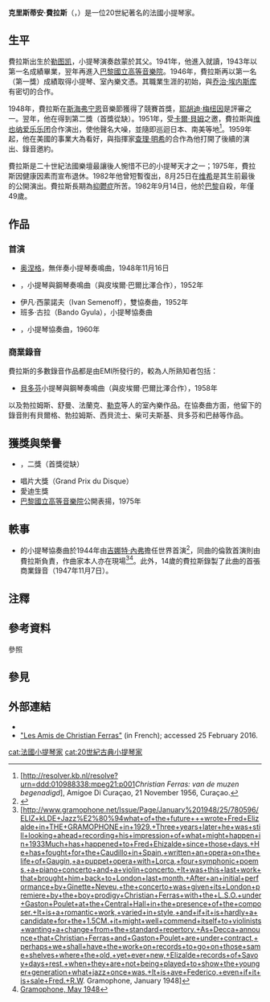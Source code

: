 {{distinguish|费拉斯}}
{{Infobox musical artist
|name            = 克里斯蒂安·費拉斯<br/>Christian Ferras
|image           = 
|background      = 演奏者
|birth_name      = 
|birth_date      = {{birth date|df=yes|1933|6|17}}
|birth_place     = {{flagicon|France}}<small>[[法國|法國]][[勒图凯-巴黎普拉日|勒图凯]]</small>
|death_date      = {{death date and age|df=yes|1982|9|14|1933|6|17}}
|death_place     = {{flagicon|France}}<small>[[法國|法國]][[巴黎|巴黎]]</small>
|genre           = 古典音樂
|occupation      = 小提琴家
|years_active    =
|awards          = 
}}

'''克里斯蒂安·費拉斯'''（{{lang-fr|Christian Ferras}}，{{bd|1933年|6月17日|1982年|9月14日}}）是一位20世紀著名的法國小提琴家。

== 生平 ==
費拉斯出生於[[勒图凯-巴黎普拉日|勒图凯]]，小提琴演奏啟蒙於其父。1941年，他進入{{tsl|fr|Conservatoire à rayonnement régional de Nice|尼斯音樂院}}就讀，1943年以第一名成績畢業，翌年再進入[[巴黎國立高等音樂舞蹈學院|巴黎國立高等音樂院]]。1946年，費拉斯再以第一名（第一獎）成績取得小提琴、室內樂文憑。其職業生涯的初始，與[[乔治·埃内斯库|乔治·埃内斯库]]有密切的合作。

1948年，費拉斯在[[斯海弗宁恩|斯海弗宁恩]]音樂節獲得了競賽首獎，[[耶胡迪·梅纽因|耶胡迪·梅纽因]]是評審之一。翌年，他在{{tsl|fr|Concours Long-Thibaud-Crespin|朗-蒂博小提琴大賽}}得到第二獎（首獎從缺）{{efn|是次競賽，費拉斯與{{tsl|fr|Pierre Barbizet|皮埃爾·巴爾比澤}}結識。他倆的二重奏是音樂史上最為穩定的室內樂組合之一。}}。1951年，受[[卡爾·貝姆|卡爾·貝姆]]之邀，費拉斯與[[维也纳爱乐乐团|维也纳爱乐乐团]]合作演出，使他聲名大噪，並隨即巡迴日本、南美等地<ref>[http://resolver.kb.nl/resolve?urn=ddd:010988338:mpeg21:p001''Christian Ferras: van de muzen begenadigd''], Amigoe Di Curaçao, 21 November 1956, Curaçao.</ref>。1959年起，他在美國的事業大為看好，與指揮家[[查理·明希|查理·明希]]的合作為他打開了後續的演出、錄音邀約。

費拉斯是二十世紀法國樂壇最讓後人惋惜不已的小提琴天才之一；1975年，費拉斯因健康因素而宣布退休。1982年他曾短暫復出，8月25日在[[维希|维希]]是其生前最後的公開演出。費拉斯長期為[[重性抑鬱疾患|抑鬱症]]所苦。1982年9月14日，他於[[巴黎|巴黎]]自殺，年僅49歲。

== 作品 ==
=== 首演 ===
* [[阿尔蒂尔·奥涅格|奥涅格]]，無伴奏小提琴奏鳴曲，1948年11月16日
* {{tsl|fr|Claude Pascal (compositeur)|克洛德·帕斯卡 (作曲家)|克洛德·帕斯卡}}，小提琴與鋼琴奏鳴曲（與皮埃爾·巴爾比澤合作），1952年
* 伊凡·西蒙諾夫（Ivan Semenoff），雙協奏曲，1952年
* 班多·古拉（Bando Gyula），小提琴協奏曲
* {{tsl|fr|Serge Nigg|塞爾日·尼格}}，小提琴協奏曲，1960年

=== 商業錄音 ===
費拉斯的多數錄音作品都是由EMI所發行的，較為人所熟知者包括：
* [[路德维希·范·贝多芬|貝多芬]]小提琴與鋼琴奏鳴曲（與皮埃爾·巴爾比澤合作），1958年

以及勃拉姆斯、舒曼、法蘭克、[[纪尧姆·勒克|勒克]]等人的室內樂作品。在協奏曲方面，他留下的錄音則有貝爾格、勃拉姆斯、西貝流士、柴可夫斯基、貝多芬和巴赫等作品。

== 獲獎與榮譽 ==
* {{tsl|fr|Concours Long-Thibaud-Crespin|朗-蒂博小提琴大賽}}，二獎（首獎從缺）
* 唱片大獎（Grand Prix du Disque）
* 愛迪生獎
* [[巴黎國立高等音樂舞蹈學院|巴黎國立高等音樂院]]公開表揚，1975年

== 軼事 ==
* {{tsl|es|Federico Elizalde|弗萊德·艾利查德}}的小提琴協奏曲於1944年由[[吉娜特·內弗|吉娜特·內弗]]擔任世界首演<ref>{{Cite web |url=http://www.pristineclassical.com/Covers/MA837.pdf |title=Pristine Classical |accessdate=2020-08-14 |archive-date=2011-07-18 |archive-url=https://web.archive.org/web/20110718161119/http://www.pristineclassical.com/Covers/MA837.pdf |dead-url=no }}</ref>，同曲的倫敦首演則由費拉斯負責，作曲家本人亦在現場<ref>[http://www.gramophone.net/Issue/Page/January%201948/25/780596/ELIZ+kLDE+Jazz%E2%80%94what+of+the+future+++wrote+Fred+Elizalde+in+THE+GRAMOPHONE+in+1929.+Three+years+later+he+was+still+looking+ahead+recording+his+impression+of+what+might+happen+in+1933Much+has+happened+to+Fred+Ehizalde+since+those+days.+He+has+fought+for+the+Caudillo+in+Spain,+written+an+opera+on+the+life+of+Gaugin,+a+puppet+opera+with+Lorca,+four+symphonic+poems,+a+piano+concerto+and+a+violin+concerto.+It+was+this+last+work+that+brought+him+back+to+London+last+month.+After+an+initial+performance+by+Ginette+Neveu,+the+concerto+was+given+its+London+premiere+by+the+boy+prodigy+Christian+Ferras+with+the+L.S.O.+under+Gaston+Poulet+at+the+Central+Hall+in+the+presence+of+the+composer.+It+is+a+romantic+work,+varied+in+style,+and+if+it+is+hardly+a+candidate+for+the+1.5CM.+it+might+well+commend+itself+to+violinists+wanting+a+change+from+the+standard+repertory.+As+Decca+announce+that+Christian+Ferras+and+Gaston+Poulet+are+under+contract,+perhaps+we+shall+have+the+work+on+records+to+go+on+those+same+shelves+where+the+old,+yet+ever+new,+Elizalde+records+of+Savoy+days+rest,+when+they+are+not+being+played+to+show+the+younger+generation+what+jazz+once+was.+It+is+ave+Federico,+even+if+it+is+sale+Fred.+R.W. Gramophone, January 1948]</ref><ref>[http://www.gramophone.net/Issue/Page/May%201948/21/853818/ Gramophone, May 1948]</ref>。此外，14歲的費拉斯錄製了此曲的首張商業錄音（1947年11月7日）。

== 注釋 ==
{{notelist}}

== 參考資料 ==
;參照
{{reflist}}

== 參見 ==
{{Portal box|人物|古典音樂}}

== 外部連結 ==
* {{Discogs artist|849674}}
* [https://web.archive.org/web/20190609151409/http://associationferras.com/ "Les Amis de Christian Ferras"] (in French); accessed 25 February 2016.

{{normdaten}}
{{DEFAULTSORT:ferras}}
[[cat:法國小提琴家|cat:法國小提琴家]]
[[cat:20世紀古典小提琴家|cat:20世紀古典小提琴家]]